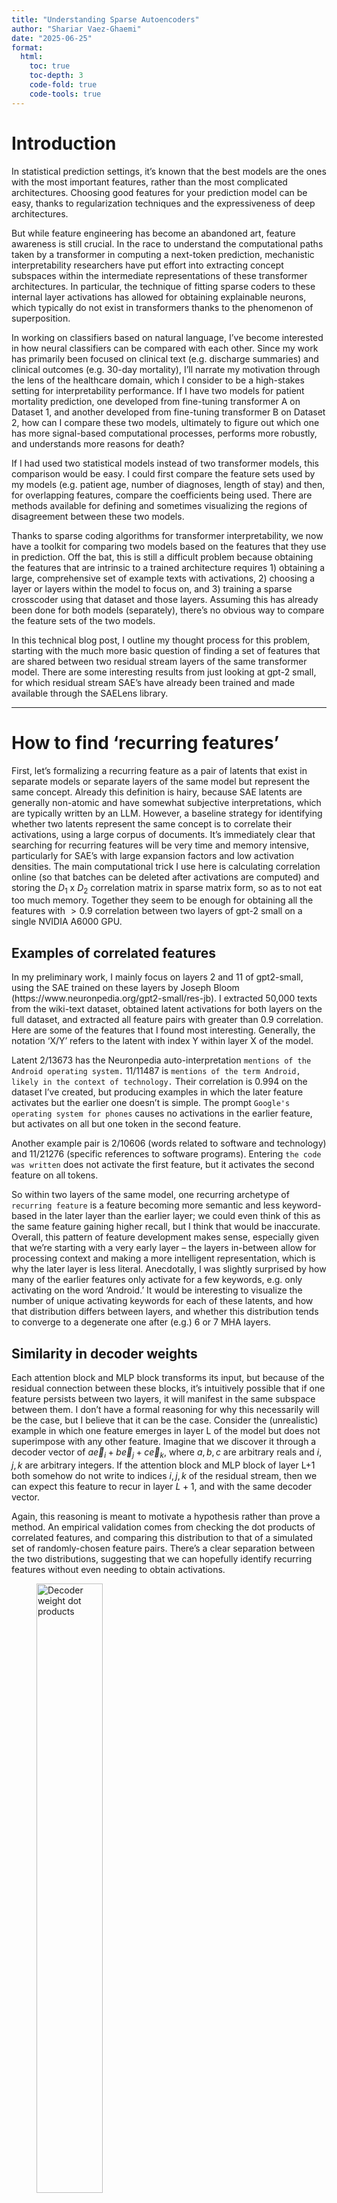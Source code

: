 ```yaml
---
title: "Understanding Sparse Autoencoders"
author: "Shariar Vaez-Ghaemi"
date: "2025-06-25"
format:
  html:
    toc: true
    toc-depth: 3
    code-fold: true
    code-tools: true
---
```


# Introduction

In statistical prediction settings, it's known that the best models are the ones with the most important features, rather than the most complicated architectures. Choosing good features for your prediction model can be easy, thanks to regularization techniques and the expressiveness of deep architectures. 

But while feature engineering has become an abandoned art, feature awareness is still crucial. In the race to understand the computational paths taken by a transformer in computing a next-token prediction, mechanistic interpretability researchers have put effort into extracting concept subspaces within the intermediate representations of these transformer architectures. In particular, the technique of fitting sparse coders to these internal layer activations has allowed for obtaining explainable neurons, which typically do not exist in transformers thanks to the phenomenon of superposition.

In working on classifiers based on natural language, I've become interested in how neural classifiers can be compared with each other. Since my work has primarily been focused on clinical text (e.g. discharge summaries) and clinical outcomes (e.g. 30-day mortality), I'll narrate my motivation through the lens of the healthcare domain, which I consider to be a high-stakes setting for interpretability performance. If I have two models for patient mortality prediction, one developed from fine-tuning transformer A on Dataset 1, and another developed from fine-tuning transformer B on Dataset 2, how can I compare these two models, ultimately to figure out which one has more signal-based computational processes, performs more robustly, and understands more reasons for death?

If I had used two statistical models instead of two transformer models, this comparison would be easy. I could first compare the feature sets used by my models (e.g. patient age, number of diagnoses, length of stay) and then, for overlapping features, compare the coefficients being used. There are methods available for defining and sometimes visualizing the regions of disagreement between these two models. 

Thanks to sparse coding algorithms for transformer interpretability, we now have a toolkit for comparing two models based on the features that they use in prediction. Off the bat, this is still a difficult problem because obtaining the features that are intrinsic to a trained architecture requires 1) obtaining a large, comprehensive set of example texts with activations, 2) choosing a layer or layers within the model to focus on, and 3) training a sparse crosscoder using that dataset and those layers. Assuming this has already been done for both models (separately), there's no obvious way to compare the feature sets of the two models. 

In this technical blog post, I outline my thought process for this problem, starting with the much more basic question of finding a set of features that are shared between two residual stream layers of the same transformer model. There are some interesting results from just looking at gpt-2 small, for which residual stream SAE's have already been trained and made available through the SAELens library. 

---

# How to find 'recurring features'

First, let's formalizing a recurring feature as a pair of latents that exist in separate models or separate layers of the same model but represent the same concept. Already this definition is hairy, because SAE latents are generally non-atomic and have somewhat subjective interpretations, which are typically written by an LLM. However, a baseline strategy for identifying whether two latents represent the same concept is to correlate their activations, using a large corpus of documents. It's immediately clear that searching for recurring features will be very time and memory intensive, particularly for SAE's with large expansion factors and low activation densities. The main computational trick I use here is calculating correlation online (so that batches can be deleted after activations are computed) and storing the $D_1$ x $D_2$ correlation matrix in sparse matrix form, so as to not eat too much memory. Together they seem to be enough for obtaining all the features with $>0.9$ correlation between two layers of gpt-2 small on a single NVIDIA A6000 GPU. 


## Examples of correlated features

In my preliminary work, I mainly focus on layers 2 and 11 of gpt2-small, using the SAE trained on these layers by Joseph Bloom (https://www.neuronpedia.org/gpt2-small/res-jb). I extracted 50,000 texts from the wiki-text dataset, obtained latent activations for both layers on the full dataset, and extracted all feature pairs with greater than 0.9 correlation. Here are some of the features that I found most interesting. Generally, the notation 'X/Y' refers to the latent with index Y within layer X of the model.


Latent 2/13673 has the Neuronpedia auto-interpretation `mentions of the Android operating system.` 11/11487 is ` mentions of the term Android, likely in the context of technology.` Their correlation is 0.994 on the dataset I've created, but producing examples in which the later feature activates but the earlier one doesn't is simple. The prompt `Google's operating system for phones` causes no activations in the earlier feature, but activates on all but one token in the second feature. 


Another example pair is 2/10606 (words related to software and technology) and 11/21276 (specific references to software programs). Entering `the code was written` does not activate the first feature, but it activates the second feature on all tokens. 

So within two layers of the same model, one recurring archetype of `recurring feature` is a feature becoming more semantic and less keyword-based in the later layer than the earlier layer; we could even think of this as the same feature gaining higher recall, but I think that would be inaccurate. Overall, this pattern of feature development makes sense, especially given that we're starting with a very early layer -- the layers in-between allow for processing context and making a more intelligent representation, which is why the later layer is less literal. Anecdotally, I was slightly surprised by how many of the earlier features only activate for a few keywords, e.g. only activating on the word 'Android.' It would be interesting to visualize the number of unique activating keywords for each of these latents, and how that distribution differs between layers, and whether this distribution tends to converge to a degenerate one after (e.g.) 6 or 7 MHA layers.

## Similarity in decoder weights

Each attention block and MLP block transforms its input, but because of the residual connection between these blocks, it's intuitively possible that if one feature persists between two layers, it will manifest in the same subspace between them. I don't have a formal reasoning for why this necessarily will be the case, but I believe that it can be the case. Consider the (unrealistic) example in which one feature emerges in layer L of the model but does not superimpose with any other feature. Imagine that we discover it through a decoder vector of $a \vec e_i + b \vec e_j + c \vec e_k$, where $a,b,c$ are arbitrary reals and $i,j,k$ are arbitrary integers. If the attention block and MLP block of layer L+1 both somehow do not write to indices $i,j,k$ of the residual stream, then we can expect this feature to recur in layer $L+1$, and with the same decoder vector.

Again, this reasoning is meant to motivate a hypothesis rather than prove a method. An empirical validation comes from checking the dot products of correlated features, and comparing this distribution to that of a simulated set of randomly-chosen feature pairs. There's a clear separation between the two distributions, suggesting that we can hopefully identify recurring features without even needing to obtain activations. 

![Decoder weight dot products](plots/null_alt_dot.png){width=50%}

I hypothesized that two instances of a recurrent feature would have a high dot product when projected into the unembedding space (e.g. logit vectors), and for that reason I also obtained the distribution of bilinear products $v_1 W_U W_U^T v_2$, which again seem to be separated, but not as much as the dot product distributions.

![Decoder weight bilinear products](plots/null_alt_bilinear.png){width=50%}

The natural application is to replace my 1st approach for discovering recurring features (high correlation on activation sets) with a decoder weights similarity search. The advantage of not using activations is that we don't have to worry about bias (e.g. using a dataset that only represents a certain set of concepts, e.g. the IMDb dataset) or the computational bottleneck of performing inference over a large dataset and two relatively-large models.

If our two decoder matrices are $D_1$ and $D_2$ (where each row is a decoder vector), we're effectively searching for the largest elements in $D_1 D_2^T$. Computing $D_1 D_2^T$ is not necessary here, as computational shortcuts exist for finding vector pairs of high similarity. I opted to use FAISS [https://github.com/facebookresearch/faiss] from Facebook AI Research, which reduces the number of operations needed for this task by first grouping all the vectors in one dataset (matrix) into clusters, then only computing similarity scores between a vector and the ones in the nearest cluster. 

Results are a mixed-bag. The largest similarity score was between 2/9515 and 11/17596. The autointerps are respectively `words related to organization and realization` and `phrases related to utilizing tools or resources.` Upon inspection of the frequently activating keywords, these autointerps are incorrect. Both features are moderately-strong detectors of British English being used. 

- 2/9515 activating keywords
    - organisation
    - realise
    - recognised
    - emphasising
- 11/17596
    - manoeuvure
    - utilising
    - focussed
    - armour
    - 999 (this is the emergency phone number in the UK, as well as many other countries in the old British commonwealth)
    - sceptical
    
Interestingly, this feature pair did not have a correlation greater than 0.9, even though it is (in my opinion) a pretty good example of a recurring feature.

The second most similar feature pair was 2/21514 and 11/1652; these features respectively have activation densities of 5.6% and 4.0%, and don't have any legitimate interpretations. They do share a most-activating token, which is a string of special characters `âĢİ.` Spooky. This feature pair also was not discovered by activation correlation.

The third most similar feature pair was 2/5186 and 11/5362, which are `the word Wilson with varying levels of specificity` and `the word Wilson in various contexts.` This one makes a lot more sense, and also was discovered by activation correlation (0.954). Again, the later feature is smarter, as evidenced by only it activating on `Seahawks Quarterback Russell.` 

It's useful to see just how close two features can be. Between layers 2 and 11, the largest similarity was 0.8362. If we investigate (e.g.) layers 7 and 8, can we find the same feature in both layers?

The answer turns out to be: yes, there are several features that seem to be exactly preserved between layers, and it's quite a good sign that separately trained SAE's find the same subspace here.

:::{.columns}
::: {.column width="50%"}
![Decoder weight scatterplot](plots/decoder_weight_7_8_scatter.png){width=100%}
:::

::: {.column width="50%"}
![Right image](plots/decoder_weight_7_8_scatter_zoom.png){width=100%}
:::
:::



Overall, I like this method a lot more finding persistent features within a model, but there's no obvious way to translate it for different residual streams. This is where the idea of the bilinear product comes in. If two separate models have the exact same tokenizer, up to rearranging the indices of their token vocabularies. We can perhaps project the decoder vectors of their SAE's into the same space using their respective unembedding matrices, and then apply FAISS to get a list of related features. 


